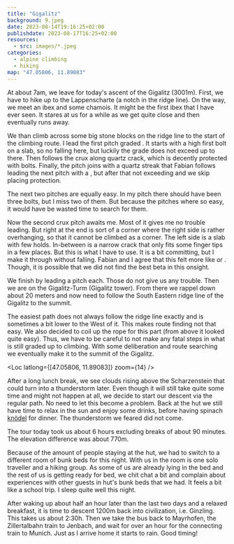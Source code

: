 ```yaml
---
title: "Gigalitz"
background: 9.jpeg
date: 2023-08-14T19:16:25+02:00
publishdate: 2023-08-17T16:25+02:00
resources:
  - src: images/*.jpeg
categories:
  - alpine climbing
  - hiking
map: "47.05806, 11.89083"
---
```


At about 7am, we leave for today's ascent of the Gigalitz (3001m). First, we
have to hike up to the Lappenscharte (a notch in the ridge line). On the way, we
meet an ibex and some chamois. It might be the first ibex that I have ever seen.
It stares at us for a while as we get quite close and then eventually runs away.

<Rimg src="1.jpeg" alt="" />

We than climb across some big stone blocks on the ridge line to the start of the
climbing route. I lead the first pitch graded <Grade system="UIAA" value="5-"
/>. It starts with a high first bolt on a slab, so no falling here, but luckily
the grade does not exceed <Grade system="UIAA" value="4" /> up to there. Then
follows the crux along quartz crack, which is decently protected with bolts.
Finally, the pitch joins with a quartz streak that Fabian follows leading the
next pitch with a <Grade system="UIAA" value="3+" />, but after that not
exceeding <Grade system="UIAA" value="2" /> and we skip placing protection.

The next two pitches are equally easy. In my pitch there should have been three
bolts, but I miss two of them. But because the pitches where so easy, it would
have be wasted time to search for them.

Now the second <Grade system="UIAA" value="5-" /> crux pitch awaits me. Most of
it gives me no trouble leading. But right at the end is sort of a corner where
the right side is rather overhanging, so that it cannot be climbed as a corner.
The left side is a slab with few holds. In-between is a narrow crack that only
fits some finger tips in a few places. But this is what I have to use. It is
a bit committing, but I make it through without falling. Fabian and I agree that
this felt more like <Grade system="UIAA" value="5+" /> or <Grade system="UIAA"
value="6-" />. Though, it is possible that we did not find the best beta in this
onsight.

We finish by leading a <Grade system="UIAA" value="4" /> pitch each. Those do
not give us any trouble. Then we are on the Gigalitz-Turm (Gigalitz tower). From
there we rappel down about 20 meters and now need to follow the South Eastern
ridge line of the Gigalitz to the summit.

<Gallery>
  <Rimg src="4.jpeg" alt="Rappeling the Gigalitz-Turm" />
  <Rimg
    src="2.jpeg"
    caption="View to the West after rappeling. Yesterday's descent can be seen from the roughly the middle towards the lower left corner."
    overlay="2.svg"
  />
  <Rimg src="3.jpeg" caption="View to the East after rappeling." />
</Gallery>

<Rimg
  src="6.jpeg"
  caption="View back with the Gigalitz-Turm in the lower left.  Two climbers are standing on top of it."
/>

The easiest path does not always follow the ridge
line exactly and is sometimes a bit lower to the West of it. This makes route
finding not that easy. We also decided to coil up the rope for this part (from
above it looked quite easy). Thus, we have to be careful to not make any fatal
steps in what is still graded up to <Grade system="UIAA" value="3" /> climbing.
With some deliberation and route searching we eventually make it to the summit
of the Gigalitz.

<Loc latlong={[47.05806, 11.89083]} zoom={14} />

<Pano src="1.jpeg" alt="View from the Gigalitz" />

<Pano src="2.jpeg" alt="View from the Gigalitz" />

<Gallery>
  <Rimg src="9.jpeg" caption="Summit cross of the Gigalitz." />
  <Rimg src="8.jpeg" alt="Me on top of the Gigalitz." />
  <Rimg src="11.jpeg" alt="Me packing my stuff on the Gigalitz summit." />
</Gallery>

<Rimg
  src="7.jpeg"
  caption="View of the Schwarzenstein, its glacier, and the Greizer Hütte in the meadow below. In the notch left of the Schwarzenstein, one can see a tiny black cuboid which is the Schwarzensteinhütte with its distinctive architecture."
/>

After a long lunch break, we see clouds rising above the Scharzenstein that
could turn into a thunderstorm later. Even though it will still take quite some
time and might not happen at all, we decide to start our descent via the regular
path. No need to let this become a problem. Back at the hut we still have time
to relax in the sun and enjoy some drinks, before having spinach
[knödel](https://en.wikipedia.org/wiki/Kn%C3%B6del) for dinner. The thunderstorm
we feared did not come.

The tour today took us about 6 hours excluding breaks of about 90 minutes. The
elevation difference was about 770m.

<Rimg
  src="13.jpeg"
  caption="View of the Gigalitz from the Greizer Hütte. The Gigalitz-Turm is the right peak. The building in front is the hut's winter room."
/>

Because of the amount of people staying at the hut, we had to switch to
a different room of bunk beds for this night. With us in the room is one solo
traveller and a hiking group. As some of us are already lying in the bed and the
rest of us is getting ready for bed, we chit chat a bit and complain about
experiences with other guests in hut's bunk beds that we had. It feels a bit
like a school trip. I sleep quite well this night.

<Rimg
  src="15.jpeg"
  caption="Morning view of the Floiten valley from the Greizer Hütte."
/>

After waking up about half an hour later than the last two days and a relaxed
breakfast, it is time to descent 1200m back into civilization, i.e. Ginzling.
This takes us about 2:30h. Then we take the bus back to Mayrhofen, the
Zillertalbahn train to Jenbach, and wait for over an hour for the connecting
train to Munich. Just as I arrive home it starts to rain. Good timing!

